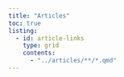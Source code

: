 ```yaml
---
title: "Articles"
toc: true
listing: 
  - id: article-links
    type: grid
    contents:
      - "../articles/**/*.qmd"
---
```


::: {#article-links}
:::